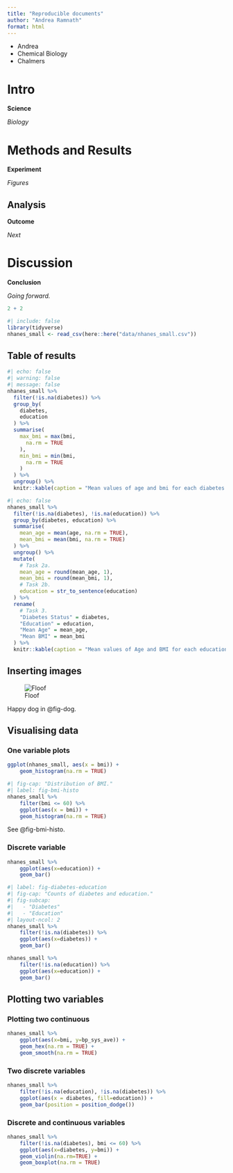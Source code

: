 ```yaml
---
title: "Reproducible documents"
author: "Andrea Ramnath"
format: html
---
```


- Andrea
- Chemical Biology
- Chalmers

# Intro

**Science**

*Biology*

# Methods and Results

**Experiment**

*Figures*

## Analysis

**Outcome**

*Next*

# Discussion

**Conclusion**

*Going forward.*

```r
2 + 2
```


```r
#| include: false
library(tidyverse)
nhanes_small <- read_csv(here::here("data/nhanes_small.csv"))
```

## Table of results

```r
#| echo: false
#| warning: false
#| message: false
nhanes_small %>%
  filter(!is.na(diabetes)) %>%
  group_by(
    diabetes,
    education
  ) %>%
  summarise(
    max_bmi = max(bmi,
      na.rm = TRUE
    ),
    min_bmi = min(bmi,
      na.rm = TRUE
    )
  ) %>%
  ungroup() %>%
  knitr::kable(caption = "Mean values of age and bmi for each diabetes and physical activity status.")
```

```r
#| echo: false
nhanes_small %>%
  filter(!is.na(diabetes), !is.na(education)) %>%
  group_by(diabetes, education) %>%
  summarise(
    mean_age = mean(age, na.rm = TRUE),
    mean_bmi = mean(bmi, na.rm = TRUE)
  ) %>%
  ungroup() %>%
  mutate(
    # Task 2a.
    mean_age = round(mean_age, 1),
    mean_bmi = round(mean_bmi, 1),
    # Task 2b.
    education = str_to_sentence(education)
  ) %>%
  rename(
    # Task 3.
    "Diabetes Status" = diabetes,
    "Education" = education,
    "Mean Age" = mean_age,
    "Mean BMI" = mean_bmi
  ) %>%
  knitr::kable(caption = "Mean values of Age and BMI for each education and diabetes status.")
```


## Inserting images
![Floof](Images/Malamute.jpeg){#fig-dog}

Happy dog in @fig-dog.

## Visualising data
### One variable plots
```r
ggplot(nhanes_small, aes(x = bmi)) +
    geom_histogram(na.rm = TRUE)
```
```r
#| fig-cap: "Distribution of BMI."
#| label: fig-bmi-histo
nhanes_small %>% 
    filter(bmi <= 60) %>% 
    ggplot(aes(x = bmi)) +
    geom_histogram(na.rm = TRUE)
```

See @fig-bmi-histo.

### Discrete variable 

```r
nhanes_small %>% 
    ggplot(aes(x=education)) +
    geom_bar()
```

```r
#| label: fig-diabetes-education
#| fig-cap: "Counts of diabetes and education."
#| fig-subcap: 
#|   - "Diabetes"
#|   - "Education"
#| layout-ncol: 2
nhanes_small %>% 
    filter(!is.na(diabetes)) %>% 
    ggplot(aes(x=diabetes)) +
    geom_bar()

nhanes_small %>% 
    filter(!is.na(education)) %>% 
    ggplot(aes(x=education)) +
    geom_bar()
```

## Plotting two variables
### Plotting two continuous
```r
nhanes_small %>% 
    ggplot(aes(x=bmi, y=bp_sys_ave)) +
    geom_hex(na.rm = TRUE) +
    geom_smooth(na.rm = TRUE)
```

### Two discrete variables

```r
nhanes_small %>% 
    filter(!is.na(education), !is.na(diabetes)) %>% 
    ggplot(aes(x = diabetes, fill=education)) +
    geom_bar(position = position_dodge())
```


### Discrete and continuous variables

```r
nhanes_small %>% 
    filter(!is.na(diabetes), bmi <= 60) %>% 
    ggplot(aes(x=diabetes, y=bmi)) +
    geom_violin(na.rm=TRUE) +
    geom_boxplot(na.rm = TRUE)
```




